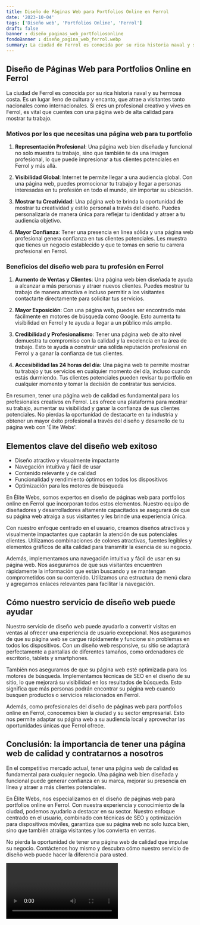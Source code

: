 ```yaml
---
title: Diseño de Páginas Web para Portfolios Online en Ferrol
date: '2023-10-04'
tags: ['Diseño web', 'Portfolios Online', 'Ferrol']
draft: false
banner : diseño_paginas_web_portfoliosonline
fondoBanner : diseño_pagina_web_ferrol.webp
summary: La ciudad de Ferrol es conocida por su rica historia naval y su hermosa costa. Es un lugar lleno de cultura y encanto, que atrae a visitantes tanto nacionales como internacionales. Si eres un profesional creativo y vives en Ferrol, es vital que cuentes con una página web de alta calidad para mostrar tu trabajo.
---
```


## Diseño de Páginas Web para Portfolios Online en Ferrol

La ciudad de Ferrol es conocida por su rica historia naval y su hermosa costa. Es un lugar lleno de cultura y encanto, que atrae a visitantes tanto nacionales como internacionales. Si eres un profesional creativo y vives en Ferrol, es vital que cuentes con una página web de alta calidad para mostrar tu trabajo.

### Motivos por los que necesitas una página web para tu portfolio

1. **Representación Profesional**: Una página web bien diseñada y funcional no solo muestra tu trabajo, sino que también te da una imagen profesional, lo que puede impresionar a tus clientes potenciales en Ferrol y más allá.

2. **Visibilidad Global**: Internet te permite llegar a una audiencia global. Con una página web, puedes promocionar tu trabajo y llegar a personas interesadas en tu profesión en todo el mundo, sin importar su ubicación.

3. **Mostrar tu Creatividad**: Una página web te brinda la oportunidad de mostrar tu creatividad y estilo personal a través del diseño. Puedes personalizarla de manera única para reflejar tu identidad y atraer a tu audiencia objetivo.

4. **Mayor Confianza**: Tener una presencia en línea sólida y una página web profesional genera confianza en tus clientes potenciales. Les muestra que tienes un negocio establecido y que te tomas en serio tu carrera profesional en Ferrol.

### Beneficios del diseño web para tu profesión en Ferrol

1. **Aumento de Ventas y Clientes**: Una página web bien diseñada te ayuda a alcanzar a más personas y atraer nuevos clientes. Puedes mostrar tu trabajo de manera atractiva e incluso permitir a los visitantes contactarte directamente para solicitar tus servicios.

2. **Mayor Exposición**: Con una página web, puedes ser encontrado más fácilmente en motores de búsqueda como Google. Esto aumenta tu visibilidad en Ferrol y te ayuda a llegar a un público más amplio.

3. **Credibilidad y Profesionalismo**: Tener una página web de alto nivel demuestra tu compromiso con la calidad y la excelencia en tu área de trabajo. Esto te ayuda a construir una sólida reputación profesional en Ferrol y a ganar la confianza de tus clientes.

4. **Accesibilidad las 24 horas del día**: Una página web te permite mostrar tu trabajo y tus servicios en cualquier momento del día, incluso cuando estás durmiendo. Tus clientes potenciales pueden revisar tu portfolio en cualquier momento y tomar la decisión de contratar tus servicios.

En resumen, tener una página web de calidad es fundamental para los profesionales creativos en Ferrol. Les ofrece una plataforma para mostrar su trabajo, aumentar su visibilidad y ganar la confianza de sus clientes potenciales. No pierdas la oportunidad de destacarte en tu industria y obtener un mayor éxito profesional a través del diseño y desarrollo de tu página web con 'Élite Webs'.

<GifSeo />

<Cta />

## Elementos clave del diseño web exitoso

- Diseño atractivo y visualmente impactante
- Navegación intuitiva y fácil de usar
- Contenido relevante y de calidad
- Funcionalidad y rendimiento óptimos en todos los dispositivos
- Optimización para los motores de búsqueda

En Élite Webs, somos expertos en diseño de páginas web para portfolios online en Ferrol que incorporan todos estos elementos. Nuestro equipo de diseñadores y desarrolladores altamente capacitados se asegurará de que su página web atraiga a sus visitantes y les brinde una experiencia única.

Con nuestro enfoque centrado en el usuario, creamos diseños atractivos y visualmente impactantes que captarán la atención de sus potenciales clientes. Utilizamos combinaciones de colores atractivas, fuentes legibles y elementos gráficos de alta calidad para transmitir la esencia de su negocio.

Además, implementamos una navegación intuitiva y fácil de usar en su página web. Nos aseguramos de que sus visitantes encuentren rápidamente la información que están buscando y se mantengan comprometidos con su contenido. Utilizamos una estructura de menú clara y agregamos enlaces relevantes para facilitar la navegación.

## Cómo nuestro servicio de diseño web puede ayudar

Nuestro servicio de diseño web puede ayudarlo a convertir visitas en ventas al ofrecer una experiencia de usuario excepcional. Nos aseguramos de que su página web se cargue rápidamente y funcione sin problemas en todos los dispositivos. Con un diseño web responsive, su sitio se adaptará perfectamente a pantallas de diferentes tamaños, como ordenadores de escritorio, tablets y smartphones.

También nos aseguramos de que su página web esté optimizada para los motores de búsqueda. Implementamos técnicas de SEO en el diseño de su sitio, lo que mejorará su visibilidad en los resultados de búsqueda. Esto significa que más personas podrán encontrar su página web cuando busquen productos o servicios relacionados en Ferrol.

Además, como profesionales del diseño de páginas web para portfolios online en Ferrol, conocemos bien la ciudad y su sector empresarial. Esto nos permite adaptar su página web a su audiencia local y aprovechar las oportunidades únicas que Ferrol ofrece.

## Conclusión: la importancia de tener una página web de calidad y contratarnos a nosotros

En el competitivo mercado actual, tener una página web de calidad es fundamental para cualquier negocio. Una página web bien diseñada y funcional puede generar confianza en su marca, mejorar su presencia en línea y atraer a más clientes potenciales.

En Élite Webs, nos especializamos en el diseño de páginas web para portfolios online en Ferrol. Con nuestra experiencia y conocimiento de la ciudad, podemos ayudarlo a destacar en su sector. Nuestro enfoque centrado en el usuario, combinado con técnicas de SEO y optimización para dispositivos móviles, garantiza que su página web no solo luzca bien, sino que también atraiga visitantes y los convierta en ventas.

No pierda la oportunidad de tener una página web de calidad que impulse su negocio. Contáctenos hoy mismo y descubra cómo nuestro servicio de diseño web puede hacer la diferencia para usted.

<Video />

<CtaBot job='Portfolios Online' city='Ferrol'/>

<Gmaps query='Ferrol+españa+maps' />